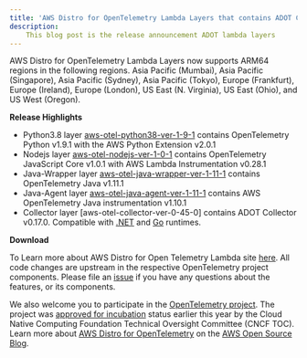 ```yaml
---
title: 'AWS Distro for OpenTelemetry Lambda Layers that contains ADOT Collector v0.17.0  are released and now support ARM64 architecture'
description:
    This blog post is the release announcement ADOT lambda layers
---
```



<SectionSeparator />

AWS Distro for OpenTelemetry Lambda Layers now supports ARM64 regions in the following regions.
Asia Pacific (Mumbai), Asia Pacific (Singapore), Asia Pacific (Sydney), Asia Pacific (Tokyo), Europe (Frankfurt), Europe (Ireland), Europe (London), US East (N. Virginia), US East (Ohio), and US West (Oregon).

<SectionSeparator />

**Release Highlights**

* Python3.8 layer [aws-otel-python38-ver-1-9-1](https://aws-otel.github.io/docs/getting-started/lambda/lambda-python) contains OpenTelemetry Python v1.9.1 with the AWS Python Extension v2.0.1
* Nodejs layer [aws-otel-nodejs-ver-1-0-1](https://aws-otel.github.io/docs/getting-started/lambda/lambda-js) contains OpenTelemetry JavaScript Core v1.0.1 with AWS Lambda Instrumentation v0.28.1
* Java-Wrapper layer [aws-otel-java-wrapper-ver-1-11-1](https://aws-otel.github.io/docs/getting-started/lambda/lambda-java) contains OpenTelemetry Java v1.11.1
* Java-Agent layer [aws-otel-java-agent-ver-1-11-1](https://aws-otel.github.io/docs/getting-started/lambda/lambda-java-auto-instr) contains AWS OpenTelemetry Java instrumentation v1.10.1
* Collector layer [aws-otel-collector-ver-0-45-0] contains ADOT Collector v0.17.0. Compatible with [.NET](https://aws-otel.github.io/docs/getting-started/lambda/lambda-dotnet) and [Go](https://aws-otel.github.io/docs/getting-started/lambda/lambda-go) runtimes.

**Download**

To Learn more about AWS Distro for Open Telemetry Lambda site [here](https://aws-otel.github.io/docs/getting-started/lambda). All code changes are upstream in the respective OpenTelemetry project components. Please file an [issue](https://github.com/aws-observability/aws-otel-community/issues) if you have any questions about the features, or its components.

We also welcome you to participate in the [OpenTelemetry project](https://github.com/open-telemetry). 
The project was [approved for incubation](https://www.cncf.io/blog/2021/08/26/opentelemetry-becomes-a-cncf-incubating-project/) status 
earlier this year by the Cloud Native Computing Foundation Technical Oversight Committee (CNCF TOC). Learn more about 
[AWS Distro for OpenTelemetry](https://aws.amazon.com/blogs/opensource/category/management-tools/aws-distro-for-opentelemetry/) on the 
[AWS Open Source Blog](https://aws.amazon.com/blogs/opensource/category/management-tools/aws-distro-for-opentelemetry/).
